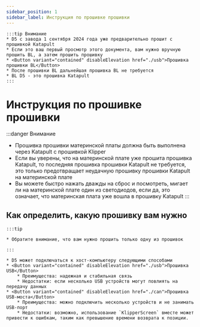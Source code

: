 ```yaml
---
sidebar_position: 1
sidebar_label: Инструкция по прошивке прошивки
---
```







    :::tip Внимание
    * D5 с завода 1 сентября 2024 года уже предварительно прошит с прошивкой Katapult
    * Если это ваш первый просмотр этого документа, вам нужно вручную прошить BL, а затем прошить прошивку 
    * <Button variant="contained" disableElevation href="./usb">Прошивка прошивки BL</Button>
    * После прошивки BL дальнейшая прошивка BL не требуется
    * BL D5 - это прошивка Katapult
    :::


# Инструкция по прошивке прошивки

:::danger Внимание
* Прошивка прошивки материнской платы должна быть выполнена через Katapult с прошивкой Klipper
* Если вы уверены, что на материнской плате уже прошита прошивка Katapult, то последняя прошивка прошивки Katapult не требуется, это только предотвращает неудачную прошивку прошивки Katapult на материнской плате
* Вы можете быстро нажать дважды на сброс и посмотреть, мигает ли на материнской плате один из светодиодов, если да, это означает, что материнская плата уже вошла в прошивку Katapult
:::

## Как определить, какую прошивку вам нужно

    :::tip

    * Обратите внимание, что вам нужно прошить только одну из прошивок

    :::
    
    * D5 может подключаться к хост-компьютеру следующими способами
    * <Button variant="contained" disableElevation href="./usb">Прошивка USB</Button>
        * Преимущества: надежная и стабильная связь
        * Недостатки: если несколько USB устройств могут повлиять на передачу данных
    * <Button variant="contained" disableElevation href="./can">Прошивка USB-моста</Button>
        * Преимущества: можно подключить несколько устройств и не занимать USB-порт
        * Недостатки: возможно, использование `KlipperScreen` вместе может привести к ошибкам, таким как превышение времени возврата к позиции.
